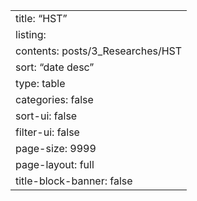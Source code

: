 ---
title: "HST"
listing:
  contents: posts/3_Researches/HST
  sort: "date desc"
  type: table
  categories: false
  sort-ui: false
  filter-ui: false
  page-size: 9999
page-layout: full
title-block-banner: false
---